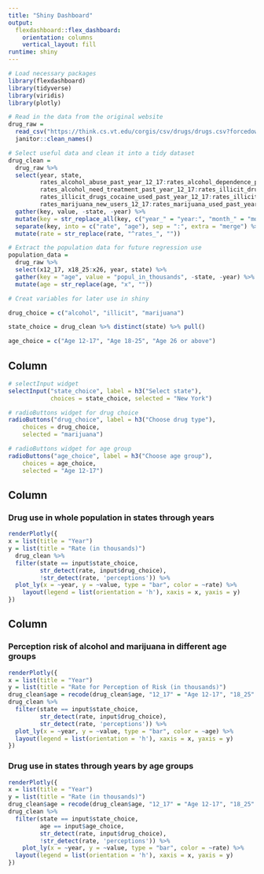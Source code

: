 ```yaml
---
title: "Shiny Dashboard"
output: 
  flexdashboard::flex_dashboard:
    orientation: columns
    vertical_layout: fill
runtime: shiny
---
```


```r
# Load necessary packages
library(flexdashboard)
library(tidyverse)
library(viridis)
library(plotly)
```


```r
# Read in the data from the original website
drug_raw =
  read_csv("https://think.cs.vt.edu/corgis/csv/drugs/drugs.csv?forcedownload=1/drugs.csv") %>%
  janitor::clean_names()

# Select useful data and clean it into a tidy dataset
drug_clean = 
  drug_raw %>%
  select(year, state,
         rates_alcohol_abuse_past_year_12_17:rates_alcohol_dependence_past_year_26,
         rates_alcohol_need_treatment_past_year_12_17:rates_illicit_drugs_abuse_past_month_26, 
         rates_illicit_drugs_cocaine_used_past_year_12_17:rates_illicit_drugs_need_treatment_past_year_26,
         rates_marijuana_new_users_12_17:rates_marijuana_used_past_year_26) %>%
  gather(key, value, -state, -year) %>% 
  mutate(key = str_replace_all(key, c("year_" = "year:", "month_" = "month:", "risk_" = "risk:", "users_" = "users:"))) %>%
  separate(key, into = c("rate", "age"), sep = ":", extra = "merge") %>%
  mutate(rate = str_replace(rate, "^rates_", ""))

# Extract the population data for future regression use
population_data = 
  drug_raw %>% 
  select(x12_17, x18_25:x26, year, state) %>% 
  gather(key = "age", value = "popul_in_thousands", -state, -year) %>% 
  mutate(age = str_replace(age, "x", ""))

```


```r
# Creat variables for later use in shiny

drug_choice = c("alcohol", "illicit", "marijuana")

state_choice = drug_clean %>% distinct(state) %>% pull()  

age_choice = c("Age 12-17", "Age 18-25", "Age 26 or above")
```

Column {.sidebar}
-----------------------------------------------------------------------

```r
# selectInput widget
selectInput("state_choice", label = h3("Select state"),
            choices = state_choice, selected = "New York")

# radioButtons widget for drug choice
radioButtons("drug_choice", label = h3("Choose drug type"),
    choices = drug_choice, 
    selected = "marijuana")

# radioButtons widget for age group
radioButtons("age_choice", label = h3("Choose age group"),
    choices = age_choice, 
    selected = "Age 12-17")
```

Column {data-width=600}
-----------------------------------------------------------------------

### Drug use in whole population in states through years

```r
renderPlotly({
x = list(title = "Year")
y = list(title = "Rate (in thousands)")
  drug_clean %>% 
  filter(state == input$state_choice,
         str_detect(rate, input$drug_choice),
         !str_detect(rate, 'perceptions')) %>%
  plot_ly(x = ~year, y = ~value, type = "bar", color = ~rate) %>%  
    layout(legend = list(orientation = 'h'), xaxis = x, yaxis = y)
})
```

Column {data-width=400}
-----------------------------------------------------------------------

### Perception risk of alcohol and marijuana in different age groups

```r
renderPlotly({
x = list(title = "Year")
y = list(title = "Rate for Perception of Risk (in thousands)")  
drug_clean$age = recode(drug_clean$age, "12_17" = "Age 12-17", "18_25" = "Age 18-25", "26" = "Age 26 or above")
drug_clean %>% 
  filter(state == input$state_choice,
         str_detect(rate, input$drug_choice),
         str_detect(rate, 'perceptions')) %>% 
  plot_ly(x = ~year, y = ~value, type = "bar", color = ~age) %>% 
  layout(legend = list(orientation = 'h'), xaxis = x, yaxis = y)
})
```

### Drug use in states through years by age groups

```r
renderPlotly({
x = list(title = "Year")
y = list(title = "Rate (in thousands)")  
drug_clean$age = recode(drug_clean$age, "12_17" = "Age 12-17", "18_25" = "Age 18-25", "26" = "Age 26 or above")
drug_clean %>% 
  filter(state == input$state_choice, 
         age == input$age_choice,
         str_detect(rate, input$drug_choice),
         !str_detect(rate, 'perceptions')) %>%
    plot_ly(x = ~year, y = ~value, type = "bar", color = ~rate) %>%  
  layout(legend = list(orientation = 'h'), xaxis = x, yaxis = y)
})
```

